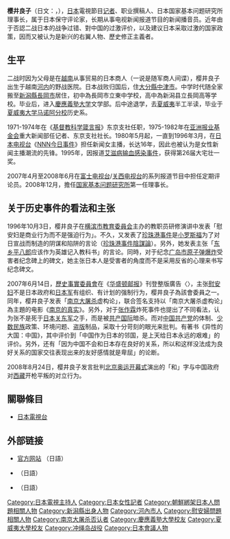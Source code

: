 {{多個問題|
{{notability unreferenced|time=2010-12-13T03:42:15+00:00}}
{{NPOV|time=2011-03-10}}
{{blpunsourced|time=2019-11-01T13:14:26+00:00}}
}}
{{Infobox announcer
| name                = 樱井良子
| image               = [[file:Sakurai_Yoshiko.jpg|240px]]<br>2003年8月
| original_text       = {{lang|ja|櫻井 よしこ}}
| original_spelling   = {{lang|ja|さくらい よしこ}}
| sex                 = 女
| abbreviated_nam     =
| born                = {{Birth date and age|1945|10|26}}
| dead                = 
| locality            = {{flag|North Vietnam|1945}}[[河內市|河內市]]
| nationality         = {{JPN}}
| education           = {{flagicon|JPN}} [[慶應義塾大學|慶應義塾大學]]文學系肄業<br/>{{flagicon|USA}} [[夏威夷大學|夏威夷大學]]歷史學院畢業
| employment_histary  = 
| employment_main     = 新聞節目主播
| homepage            = http://yoshiko-sakurai.jp/
| footnotes           =
| width               = 300px
}}

'''樱井良子'''（日文：{{jp|j=櫻井 よしこ|hg=さくらい よしこ|rm=Sakurai Yoshiko}}，{{bd|1945年|10月26日|catIdx=Sakurai Yoshiko}}），[[日本|日本]]電視節目[[记者|记者]]、职业撰稿人、日本国家基本问题研究所理事长，属于日本保守评论家，长期从事电视新闻报道节目的新闻播音员。近年由于否認二战日本的战争过错、對中国的过激评价，以及建议日本采取过激的国家政策，因而又被认为是新兴的右翼人物、歷史修正主義者。

== 生平 ==
二战时因为父母是在[[越南|越南]]从事贸易的日本商人（一说是随军商人间谍），樱井良子出生于越南[[河内|河内]]的野战医院。日本战败归国后，住[[大分縣|大分縣]][[中津市|中津市]]。中学时代随全家搬至[[新潟縣|新潟縣]][[長岡市|長岡市]]居住，初中為長岡市立東中学校，高中為新潟县立長岡高等学校。毕业后，进入[[慶應義塾大学|慶應義塾大学]]文学部。后中途退学，去[[夏威夷|夏威夷]]半工半读，毕业于[[夏威夷大学马诺阿分校|夏威夷大学马诺阿分校]]历史系。

1971-1974年在《[[基督教科学箴言报|基督教科学箴言报]]》东京支社任职，1975-1982年在[[亚洲报业基金会|亚洲报业基金会]]重大新闻部任记者、东京支社社长。1980年5月起，一直到1996年3月，在[[日本电视台|日本电视台]]《[[NNN今日事件|NNN今日事件]]》担任新闻女主播，长达16年，因此也被认为是女性新闻主播潮流的先锋。1995年，因报道[[药害艾滋事件|艾滋病输血感染事件]]，获得第26届大宅壮一奖。

2007年4月至2008年6月在[[富士电视台|富士电视台]]/[[关西电视台|关西电视台]]的系列报道节目中担任定期评论员。2008年12月，擔任[[国家基本问题研究所|国家基本问题研究所]]第一任理事长。

== 关于历史事件的看法和主张 ==
1996年10月3日，樱井良子在[[横滨市教育委員会|横滨市教育委員会]]主办的教职员研修演讲中发表「慰安妇是商业行为而不是强迫行为」。不久，又发表了[[珍珠港事件|珍珠港事件]]是[[小罗斯福|小罗斯福]]为了对日宣战而制造的阴谋和陷阱的言论（[[珍珠港事件陰謀論|珍珠港事件陰謀論]]）。另外，她发表主张「[[东乡平八郎|东乡平八郎]]应该作为英雄记入教科书」的言论。同時，对于纪念[[广岛市原子弹爆炸|广岛市原子弹爆炸]]受害者纪念碑上的碑文，她主张日本人是受害者的角度而不是采用反省的心理来书写纪念碑文。

2007年6月14日，[[歷史事實委員會|歷史事實委員會]]在《[[华盛顿邮报|华盛顿邮报]]》刊登整版廣告〈{{link-jp|THE FACTS|THE FACTS}}〉，主张[[慰安妇|慰安妇]]不是日本政府和[[日本军|日本军]]有组织、有计划的强制行为，樱井良子為該會委員之一。同年，樱井良子发表「[[南京大屠杀|南京大屠杀]]虚构论」，联合签名支持以「南京大屠杀虚构论」為主題的电影《[[南京的真实|南京的真实]]》。另外，对于[[张作霖|张作霖]]炸死事件也提出了不同看法，认为张不是死于[[日本关东军|日本关东军]]之手，而是被[[共产国际|共产国际]]暗杀。而对[[中国共产党|中国共产党]]的体制、[[少数民族|少数民族]]政策、环境问题、[[盗版|盗版]]制品，采取十分苛刻的眼光来批判。有著书《异性的大国：中国》，其中评价到「中国作为日本的邻国，是上天给日本永远的艰难」的评价。另外，还有「因为中国不会和日本存在良好的关系，所以和这样没法成为良好关系的国家交往表现出来的友好感情就是卑屈」的论断。

2008年8月24日，樱井良子发言批判[[2008年夏季奧林匹克運動會開幕式|北京奥运开幕式]]演出的「和」字与中国政府对[[西藏|西藏]]开枪平叛的对立行为。

== 關聯條目 ==
*[[日本電視台|日本電視台]]

==外部链接==
*[https://yoshiko-sakurai.jp 官方网站] {{Wayback|url=https://yoshiko-sakurai.jp/ |date=20211218135445 }}（日語）
*{{twitter|YoshikoSakurai}}（日語）
*{{facebook|yoshiko.sakurai.1026}}（日語）
{{朝鮮綁架日本人問題}}
{{南京大屠殺}}
{{Authority control}}
{{DEFAULTSORT:Sakurai Yoshiko}}
[[Category:日本電視主持人|Category:日本電視主持人]]
[[Category:日本女性記者|Category:日本女性記者]]
[[Category:朝鮮綁架日本人問題相關人物|Category:朝鮮綁架日本人問題相關人物]]
[[Category:新潟縣出身人物|Category:新潟縣出身人物]]
[[Category:河內市人|Category:河內市人]]
[[Category:慰安婦問題相關人物|Category:慰安婦問題相關人物]]
[[Category:南京大屠杀否认者|Category:南京大屠杀否认者]]
[[Category:慶應義塾大學校友|Category:慶應義塾大學校友]]
[[Category:夏威夷大學校友|Category:夏威夷大學校友]]
[[Category:冲绳岛战役|Category:冲绳岛战役]]
[[Category:日本會議人物|Category:日本會議人物]]